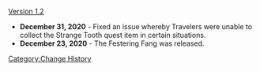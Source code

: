 [[Version 1.2]]
*'''December 31, 2020''' - Fixed an issue whereby Travelers were unable to collect the Strange Tooth quest item in certain situations.
*'''December 23, 2020''' - The Festering Fang was released.
<noinclude>[[Category:Change History]]</noinclude>